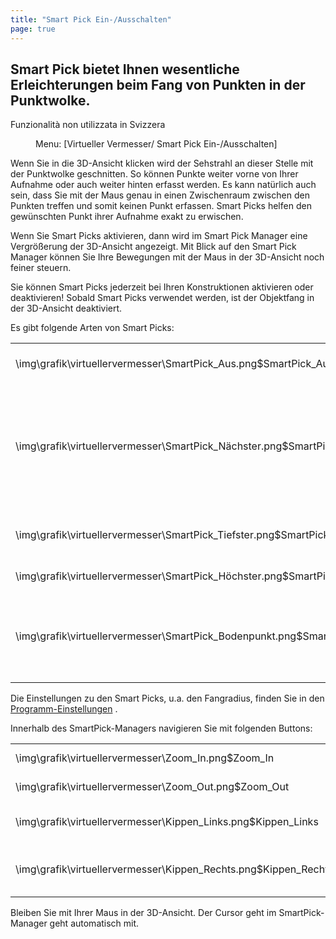 ```yaml
---
title: "Smart Pick Ein-/Ausschalten"
page: true
---
```

## Smart Pick bietet Ihnen wesentliche Erleichterungen beim Fang von Punkten in der Punktwolke.
<Success>
 <Bold> Funzionalit&#224; non utilizzata in Svizzera </Bold> 
</Success>

<GeoMapper> <Menu> Menu: [Virtueller Vermesser/ Smart Pick Ein-/Ausschalten] </Menu> 

Wenn Sie in die 3D-Ansicht klicken wird der Sehstrahl an dieser Stelle mit der Punktwolke geschnitten. So k&#246;nnen Punkte weiter vorne von Ihrer Aufnahme oder auch weiter hinten erfasst werden. Es kann nat&#252;rlich auch sein, dass Sie mit der Maus genau in einen Zwischenraum zwischen den Punkten treffen und somit keinen Punkt erfassen. Smart Picks helfen den gew&#252;nschten Punkt ihrer Aufnahme exakt zu erwischen.

Wenn Sie Smart Picks aktivieren, dann wird im Smart Pick Manager eine Vergr&#246;&#223;erung der 3D-Ansicht angezeigt. Mit Blick auf den Smart Pick Manager k&#246;nnen Sie Ihre Bewegungen mit der Maus in der 3D-Ansicht noch feiner steuern.

<Success>
Sie k&#246;nnen Smart Picks jederzeit bei Ihren Konstruktionen aktivieren oder deaktivieren!
</Success>

<Success>
Sobald Smart Picks verwendet werden, ist der Objektfang in der 3D-Ansicht deaktiviert.
</Success>


Es gibt folgende Arten von Smart Picks:

<table>
<tr><td><Image>\img\grafik\virtuellervermesser\SmartPick_Aus.png$SmartPick_Aus</Image></td>
<td> <b> Schaltet Smart Picks aus.  </b> Beim Selektieren von Punkten in der 3D-Ansicht m&#252;ssen sie die gescannten Punkte mit der Maus genau treffen um sie zu f&#252;r Konstruktionen oder zum Messen zu nutzen. </td>
</tr>
<tr><td><Image>\img\grafik\virtuellervermesser\SmartPick_Nächster.png$SmartPick_Nächster</Image></td>
<td> <b> W&#228;hlt den n&#228;chsten Punkt </b>  W&#228;hlt den Punkt innerhalb des  Fangradius aus, der am n&#228;chsten zur Maus liegt.Auch wenn ein Punkt n&#228;her beim Mausklick ist, in der Natur aber weiter entfernt ist, wird der vordere Punkt genommen.
<Success>
Je weiter Sie in das Bild hineinzoomen, umso kleiner wird der Fangbereich.
</Success><Image>\img\grafik\virtuellervermesser\Fang_Nächster.png$Fang_Nächster</Image>
<Success>
Beachten Sie beim Picken der Punkte die Kameraposition, wie in diesem Bild dargestellt:

<Image>\img\grafik\virtuellervermesser\Fang_Nächster_Kameraposition.png$Fang_Nächster_Kameraposition</Image>
Aus Sicht der Kamera liegt der Punkt daneben n&#228;her zur Kameraposition, obwohl die Ecke angeklickt wurde.
</Success>
</td>
</tr>
<tr><td><Image>\img\grafik\virtuellervermesser\SmartPick_Tiefster.png$SmartPick_Tiefster</Image></td>
<td> <b> W&#228;hlt den tiefsten Punkt </b> Innerhalb des Fangradius wird der tiefste Punkt, d.h. mit der kleinsten H&#246;hen-Koordinate gepickt.<Image>\img\grafik\virtuellervermesser\Fang_Tiefster.png$Fang_Tiefster</Image>
<Success>
Sie k&#246;nnen die [Programm-Einstellungen](../datei/programm-einstellungen6)
 so ver&#228;ndern, dass der tiefste Punkt in Blickrichtung gepickt wird.
</Success>
</td>
</tr>
<tr><td><Image>\img\grafik\virtuellervermesser\SmartPick_Höchster.png$SmartPick_Höchster</Image></td>
<td> <b> W&#228;hlt den h&#246;chsten Punkt </b> Innerhalb des Fangradius wird der h&#246;chste Punkt, d.h. mit der gr&#246;&#223;ten H&#246;hen-Koordinate gepickt.</td>
</tr>
<tr><td><Image>\img\grafik\virtuellervermesser\SmartPick_Bodenpunkt.png$SmartPick_Bodenpunkt</Image></td>
<td> <b> W&#228;hlt den Bodenpunkt </b> F&#252;r den Smart Pick Bodenpunkt wird automatisch ein Gel&#228;ndemodell &#252;ber die gescannten Punkte berechnet. Damit k&#246;nnen die tats&#228;chlichen Bodenpunkte ermittelt werden. Im Vergleich zu den anderen Smart Picks werden in diesem Fall die gepickten Punkte interpoliert.<Image>\img\grafik\virtuellervermesser\Fang_Bodenpunkt.png$Fang_Bodenpunkt</Image>
<Success>
Verwenden Sie diese Methode um einfach den Grundriss von H&#228;usern zu erfassen!
</Success>
<Warning>
Innerhalb eines Hauses gibt es keine Laserscanpunkte vom Boden des Hauses, die erfasst werden k&#246;nnen. Das Gel&#228;ndemodell wandert an dieser Stelle &#252;ber das Haus und sie erhalten so einen Punkt vom Dach! 
</Warning>
</td>
</tr>
</table>


Die Einstellungen zu den Smart Picks, u.a. den Fangradius, finden Sie in den [Programm-Einstellungen](../datei/programm-einstellungen6)
.

Innerhalb des SmartPick-Managers navigieren Sie mit folgenden Buttons:
<table>
<tr><td><Image>\img\grafik\virtuellervermesser\Zoom_In.png$Zoom_In</Image></td>
<td>Vergr&#246;&#223;ert die Ansicht </td>
</tr>
<tr><td><Image>\img\grafik\virtuellervermesser\Zoom_Out.png$Zoom_Out</Image></td>
<td>Verkleinert die Ansicht</td>
</tr>
<tr><td><Image>\img\grafik\virtuellervermesser\Kippen_Links.png$Kippen_Links</Image></td>
<td>Kippt die Darstellung nach links</td>
</tr>
<tr><td><Image>\img\grafik\virtuellervermesser\Kippen_Rechts.png$Kippen_Rechts</Image></td>
<td>Kippt die Darstellung nach rechts</td>
</tr>
</table>

<Success>
Bleiben Sie mit Ihrer Maus in der 3D-Ansicht. Der Cursor geht im SmartPick-Manager geht automatisch mit.
</Success>

</GeoMapper>
